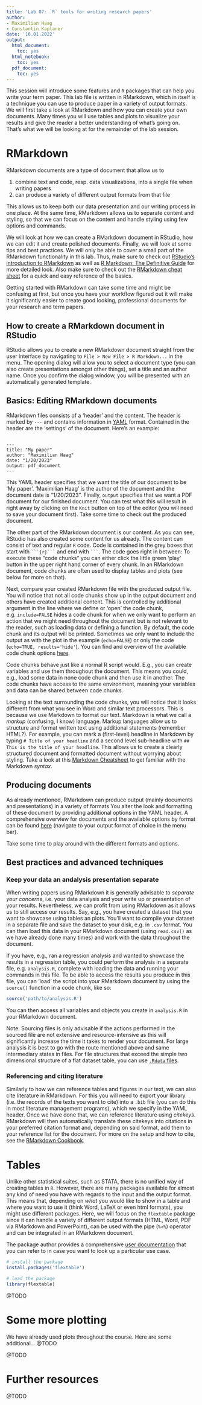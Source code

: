```yaml
---
title: 'Lab 07: `R` tools for writing research papers'
author:
- Maximilian Haag
- Constantin Kaplaner
date: '16.01.2022'
output:
  html_document:
    toc: yes
  html_notebook:
    toc: yes
  pdf_document:
    toc: yes
---
```



This session will introduce some features and `R` packages that can help you write your term paper. This lab file is written in RMarkdown, which in itself is a technique you can use to produce paper in a variety of output formats. We will first take a look at RMarkdown and how you can create your own documents. Many times you will use tables and plots to visualize your results and give the reader a better understanding of what's going on. That's what we will be looking at for the remainder of the lab session.

# RMarkdown

RMarkdown documents are a type of document that allow us to

1. combine text and code, resp. data visualizations, into a single file when writing papers
2. can produce a variety of different output formats from that file

This allows us to keep both our data presentation and our writing process in one place. At the same time, RMarkdown allows us to separate content and styling, so that we can focus on the content and handle styling using few options and commands.

We will look at how we can create a RMarkdown document in RStudio, how we can edit it and create polished documents. Finally,  we will look at some tips and best practices. We will only be able to cover a small part of the RMarkdown functionality in this lab. Thus, make sure to check out [RStudio's introduction to RMarkdown](https://rmarkdown.rstudio.com/lesson-1.html) as well as [R Markdown: The Definitive Guide](https://bookdown.org/yihui/rmarkdown/) for  more detailed look. Also make sure to check out the [RMarkdown cheat sheet](https://github.com/rstudio/cheatsheets/raw/main/rmarkdown-2.0.pdf) for a quick and easy reference of the basics.

Getting started with RMarkdown can take some time and might be confusing at first, but once you have your workflow figured out it will make it significantly easier to create good looking, professional documents for your research and term papers.

## How to create a RMarkdown document in  RStudio

RStudio allows you to create a new RMarkdown document straight from the user interface by navigating to `File > New File > R Markdown...` in the menu. The opening dialog will allow you to select a document type (you can also create presentations amongst other things), set a title and an author name. Once you confirm the dialog window, you will be presented with an automatically generated template.


## Basics: Editing RMarkdown documents

RMarkdown files consists of a 'header' and the content. The header is marked by `---` and contains information in [YAML](https://www.cloudbees.com/blog/yaml-tutorial-everything-you-need-get-started) format. Contained in the header are the 'settings' of the document. Here's an example:

```

---
title: "My paper"
author: "Maximilian Haag"
date: "1/20/2023"
output: pdf_document
---

```

This YAML header specifies that we want the title of our document to be 'My paper'. 'Maximilian Haag' is the author of the document and the document date is "1/20/2023". Finally, `output` specifies that we want a PDF document for our finished document. You can test what this will result in right away by clicking on the `Knit` button on top of the editor (you will need to save your document first). Take some time to check out the produced document.

The other part of the RMarkdown document is our content. As you can see, RStudio has also created some content for us already. The content can consist of text and regular `R` code. Code is contained in the grey boxes that start with <code>&grave;&grave;&grave;{r}&grave;&grave;&grave;</code> and end with <code>&grave;&grave;&grave;</code>. The code goes right in between: To execute these "code chunks" you can either click the little green 'play' button in the upper right hand corner of every chunk.
In an RMarkdown document, code chunks are often used to display tables and plots (see below for more on that).

Next, compare your created RMarkdown file with the produced output file. You will notice that not all code chunks show up in the output document and others have created additional content. This is controlled by additional argument in the line where we define or 'open' the code chunk, e.g. `include=FALSE` hides a code chunk for when we only want to perform an action that we might need throughout the document but is not relevant to the reader, such as loading data or defining a function. By default, the code chunk and its output will be printed. Sometimes we only want to include the output as with the plot in the example (`echo=FALSE`) or only the code (`echo=TRUE, results='hide'`). You can find and overview of the available code chunk options [here](https://bookdown.org/yihui/rmarkdown/r-code.html).

Code chunks behave just like a normal R script would. E.g., you can create variables and use them throughout the document. This means you could, e.g., load some data in none code chunk and then use it in another. The code chunks have access to the same environment, meaning your variables and data can be shared between code chunks.


Looking at the text surrounding the code chunks, you will notice that it looks different from what you see in Word and similar text processors. This is because we use Markdown to format our text. Markdown is what we call a *markup* (confusing, I know) language. Markup languages allow us to structure and format written text using additional statements (remember HTML?). For example, you can mark a (first-level) headline in Markdown by typing `# Title of your headline` and a second level sub-headline with `## This is the title of your headline`. This allows us to create a clearly structured document and formatted document without worrying about styling. Take a look at this [Markdown Cheatsheet](https://www.markdownguide.org/cheat-sheet/) to get familiar with the Markdown *syntax*.



## Producing documents

As already mentioned, RMarkdown can produce output (mainly documents and presentations) in a variety of formats You alter the look and formatting of these document by providing additional options in the YAML header. A comprehensive overview for documents and the available options by format can be found [here](https://bookdown.org/yihui/rmarkdown/documents.html) (navigate to your output format of choice in the menu bar).

Take some time to play around with the different formats and options.

## Best practices and advanced techniques

### Keep your data an andalysis presentation separate

When writing papers using RMarkdown it is generally advisable to *separate your concerns*, i.e. your data analysis and your write up or presentation of your results. Nevertheless, we can profit from using RMarkdown as it allows us to still access our results. Say, e.g., you have created a dataset that you want to showcase using tables an plots. You'll want to compile your dataset in a separate file and save the dataset to your disk, e.g. in `.csv` format. You can then load this data in your RMarkdown document (using `read.csv()` as we have already done many times) and work with the data throughout the document.

If you have, e.g., ran a regression analysis and wanted to showcase the results in a regression table, you could perform the analysis in a separate file, e.g. `analysis.R`, complete with loading the data and running your commands in this file. To be able to access the results you produce in this file, you can 'load' the script into your RMarkdown document by using the `source()` function in a code chunk, like so:

```r

source('path/to/analysis.R')

```

You can then access all variables and objects you create in `analysis.R` in your RMarkdown document.

Note: Sourcing files is only advisable if the actions performed in the sourced file are not extensive and resource-intensive as this will significantly increase the time it takes to render your document. For large analysis it is best to go with the route mentioned above and same intermediary states in files. For file structures that exceed the simple two dimensional structure of a flat dataset table, you can use [`.Rdata` files](https://bookdown.org/ndphillips/YaRrr/rdata-files.html).


<!--- Exclude bc Problem: this requires the bookdown package and things will get too complex
### Referencing tables and figures

One of the best things about using code chunks to create plots and tables is that we can reference them directly in RMarkdown. To do so, we need to label the code chunk we want to reference. In the example file, you can see that the code chunk that produces the plot is labelled 'pressure' like this `&grave;&grave;&grave;{r pressure}`. If we now want to 

--->

### Referencing and citing literature

Similarly to how we can reference tables and figures in our text, we can also cite literature in RMarkdown. For this you will need to export your library (i.e. the records of the texts you want to cite) into a `.bib` file (you can do this in most literature management programs), which we specify in the YAML header. Once we have done that, we can reference literature using *citekeys*. RMarkdown will then automatically translate these citekeys into citations in your preferred citation format and, depending on said format, add them to your reference list for the document. For more on the setup and how to cite, see the [RMarkdown Cookbook](https://bookdown.org/yihui/rmarkdown-cookbook/bibliography.html).




# Tables

Unlike other statistical suites, such as STATA, there is no unified way of creating tables in `R`. However, there are many packages available for almost any kind of need you have with regards to the input and the output format. This means that, depending on _what_ you would like to show in a table and where you want to use it (think Word, LaTeX or even html formats), you might use different packages. Here, we will focus on the `flextable` package since it can handle a variety of different output formats (HTML, Word, PDF via RMarkdown and PowerPoint), can be used with the pipe (`%>%`) operator and can be integrated in an RMarkdown document.

The package author provides a comprehensive [user documentation](https://ardata-fr.github.io/flextable-book/) that you can refer to in case you want to look up a particular use case.

```r

# install the package
install.packages('flextable')

```


```r

# load the package
library(flextable)

```


@TODO

# Some more plotting

We have already used plots throughout the course. Here are some additional... @TODO

@TODO

# Further resources

@TODO


